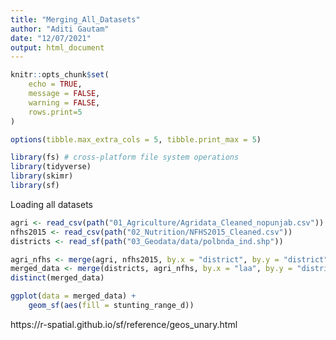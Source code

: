 ```yaml
---
title: "Merging_All_Datasets"
author: "Aditi Gautam"
date: "12/07/2021"
output: html_document
---
```


```r
knitr::opts_chunk$set(
	echo = TRUE,
	message = FALSE,
	warning = FALSE,
	rows.print=5
)

options(tibble.max_extra_cols = 5, tibble.print_max = 5)

library(fs) # cross-platform file system operations
library(tidyverse)
library(skimr)
library(sf)
```

Loading all datasets
```r
agri <- read_csv(path("01_Agriculture/Agridata_Cleaned_nopunjab.csv"))
nfhs2015 <- read_csv(path("02_Nutrition/NFHS2015_Cleaned.csv"))
districts <- read_sf(path("03_Geodata/data/polbnda_ind.shp")) 
```


```r
agri_nfhs <- merge(agri, nfhs2015, by.x = "district", by.y = "district")
merged_data <- merge(districts, agri_nfhs, by.x = "laa", by.y = "district") %>% st_as_sf() 
distinct(merged_data)
```

```r
ggplot(data = merged_data) +
    geom_sf(aes(fill = stunting_range_d))
```

https://r-spatial.github.io/sf/reference/geos_unary.html